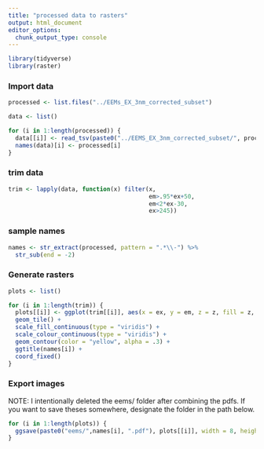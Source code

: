 ```yaml
---
title: "processed data to rasters"
output: html_document
editor_options: 
  chunk_output_type: console
---
```


```r
library(tidyverse)
library(raster)
```

### Import data

```r

processed <- list.files("../EEMs_EX_3nm_corrected_subset")

data <- list()

for (i in 1:length(processed)) {
  data[[i]] <- read_tsv(paste0("../EEMS_EX_3nm_corrected_subset/", processed[i]), skip = 0, col_names = TRUE)
  names(data)[i] <- processed[i]
}

```

### trim data

```r

trim <- lapply(data, function(x) filter(x, 
                                        em>.95*ex+50, 
                                        em<2*ex-30,
                                        ex>245))

```

### sample names

```r

names <- str_extract(processed, pattern = ".*\\-") %>%
  str_sub(end = -2)

```

### Generate rasters

```r

plots <- list()

for (i in 1:length(trim)) {
  plots[[i]] <- ggplot(trim[[i]], aes(x = ex, y = em, z = z, fill = z, color = z)) +
  geom_tile() +
  scale_fill_continuous(type = "viridis") +
  scale_colour_continuous(type = "viridis") +
  geom_contour(color = "yellow", alpha = .3) +
  ggtitle(names[i]) +
  coord_fixed()
}

```

### Export images

NOTE: I intentionally deleted the eems/ folder after combining the pdfs. If you want to save theses somewhere, designate the folder in the path below.

```r

for (i in 1:length(plots)) {
  ggsave(paste0("eems/",names[i], ".pdf"), plots[[i]], width = 8, height = 9)
}

```

